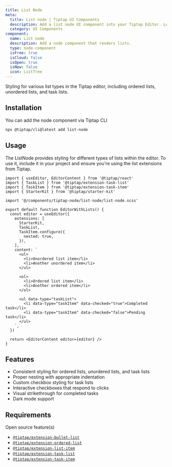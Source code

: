 ```yaml
---
title: List Node
meta:
  title: List node | Tiptap UI Components
  description: Add a list node UI component into your Tiptap Editor. Learn more about it in our docs.
  category: UI Components
component:
  name: List node
  description: Add a node component that renders lists.
  type: node-component
  isFree: true
  isCloud: false
  isOpen: true
  isNew: false
  icon: ListTree
---
```



Styling for various list types in the Tiptap editor, including ordered lists, unordered lists, and task lists.

<CodeDemo isScrollable src="https://template.tiptap.dev/preview/tiptap-node/list-node" />

## Installation

You can add the node component via Tiptap CLI

```bash
npx @tiptap/cli@latest add list-node
```

## Usage

The ListNode provides styling for different types of lists within the editor. To use it, include it in your project and ensure you're using the list extensions from Tiptap.

```tsx
import { useEditor, EditorContent } from '@tiptap/react'
import { TaskList } from '@tiptap/extension-task-list'
import { TaskItem } from '@tiptap/extension-task-item'
import { StarterKit } from '@tiptap/starter-kit'

import '@/components/tiptap-node/list-node/list-node.scss'

export default function EditorWithLists() {
  const editor = useEditor({
    extensions: [
      StarterKit,
      TaskList,
      TaskItem.configure({
        nested: true,
      }),
    ],
    content: `
      <ul>
        <li>Unordered list item</li>
        <li>Another unordered item</li>
      </ul>

      <ol>
        <li>Ordered list item</li>
        <li>Another ordered item</li>
      </ol>

      <ul data-type="taskList">
        <li data-type="taskItem" data-checked="true">Completed task</li>
        <li data-type="taskItem" data-checked="false">Pending task</li>
      </ul>
    `,
  })

  return <EditorContent editor={editor} />
}
```

## Features

- Consistent styling for ordered lists, unordered lists, and task lists
- Proper nesting with appropriate indentation
- Custom checkbox styling for task lists
- Interactive checkboxes that respond to clicks
- Visual strikethrough for completed tasks
- Dark mode support

## Requirements

Open source feature(s)

- [`@tiptap/extension-bullet-list`](/editor/extensions/nodes/bullet-list)
- [`@tiptap/extension-ordered-list`](/editor/extensions/nodes/ordered-list)
- [`@tiptap/extension-list-item`](/editor/extensions/nodes/list-item)
- [`@tiptap/extension-task-list`](/editor/extensions/nodes/task-list)
- [`@tiptap/extension-task-item`](/editor/extensions/nodes/task-item)
